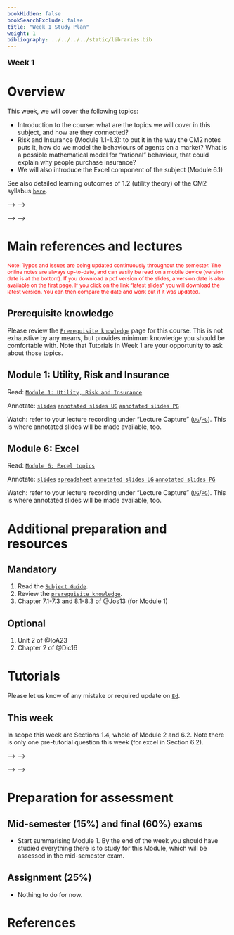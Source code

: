 ```yaml
---
bookHidden: false
bookSearchExclude: false
title: "Week 1 Study Plan"
weight: 1
bibliography: ../../../../static/libraries.bib
---
```



<p style="font-size:18px;font-weight:bold;">Week 1</p> 

# Overview


This week, we will cover the following topics: 

- Introduction to the course: what are the topics we will cover in this subject, and how are they connected?
- Risk and Insurance (Module 1.1-1.3): to put it in the way the CM2 notes puts it, how do we model the behaviours of agents on a market? What is a possible mathematical model for "rational" behaviour, that could explain why people purchase insurance?
- We will also introduce the Excel component of the subject (Module 6.1)

See also detailed learning outcomes of 1.2 (utility theory) of the CM2 syllabus [``here``](../../0-subject-guide/SILO).

<!-- # Videos -->

<!-- Here is the week 1 video introduction. In this video I briefly introduce myself, the subject, and highlight some key aspect of the 2023 delivery and differences with previous years. -->

<!-- <!--html_preserve--> -->
<!-- <iframe height="420" width="640" allowfullscreen frameborder=0 src="https://echo360.net.au/media/faeb16b3-0ff2-4335-98fa-fde57450bfb3/public?autoplay=false&automute=false"></iframe> -->
<!-- <!--/html_preserve--> -->

<!-- Furthermore, here is a video with detailed overview of the course resources and organisation: -->

<!-- <!--html_preserve--> -->
<!-- <iframe height="420" width="640" allowfullscreen frameborder=0 src="https://echo360.net.au/media/0a8d1f59-14ed-4003-b986-d652306668b1/public?autoplay=false&automute=false"></iframe> -->
<!-- <!--/html_preserve--> -->

<!-- <p style="font-size:10px;color: rgb(252, 156, 249);"> If you wish to watch the embedded videos from Lecture Capture, you need to have logged in and <a href="https://canvas.lms.unimelb.edu.au/courses/150864/external_tools/701">entered Lecture Capture</a> via Canvas once for each session. This is to restrict access to students enrolled at the University of Melbourne only. </p> -->





# Main references and lectures

<p style="font-size:12px;color: rgb(255, 0, 0);">Note: Typos and issues are being updated continuously throughout the semester. The online notes are always up-to-date, and can easily be read on a mobile device (version date is at the bottom). If you download a pdf version of the slides, a version date is also available on the first page. If you click on the link "latest slides" you will download the latest version. You can then compare the date and work out if it was updated. </p>

## Prerequisite knowledge

Please review the [``Prerequisite knowledge``](../../0-prerequisite-knowledge/) page for this course. This is not exhaustive by any means, but provides minimum knowledge you should be comfortable with. Note that Tutorials in Week 1 are your opportunity to ask about those topics.


## Module 1: Utility, Risk and Insurance

Read: [``Module 1: Utility, Risk and Insurance``](../../1-utility/m1-risk-insurance/)

Annotate: [``slides``](../../../output/24-Top-M1-lec.pdf) 
[``annotated slides UG``](https://canvas.lms.unimelb.edu.au/courses/183926/modules) [``annotated slides PG``](https://canvas.lms.unimelb.edu.au/courses/181779/modules)

Watch: refer to your lecture recording under "Lecture Capture" ([``UG``](https://canvas.lms.unimelb.edu.au/courses/183926/external_tools/701)/[``PG``](https://canvas.lms.unimelb.edu.au/courses/181779/external_tools/701)). This is where annotated slides will be made available, too.

## Module 6: Excel

Read: [``Module 6: Excel topics``](../../3-excel/m6-excel)

Annotate: [``slides``](../../../output/24-Top-M6-lec.pdf) [``spreadsheet``](https://canvas.lms.unimelb.edu.au/courses/220261/modules/items/5976893) 
[``annotated slides UG``](https://canvas.lms.unimelb.edu.au/courses/183926/modules) [``annotated slides PG``](https://canvas.lms.unimelb.edu.au/courses/181779/modules)

Watch: refer to your lecture recording under "Lecture Capture" ([``UG``](https://canvas.lms.unimelb.edu.au/courses/183926/external_tools/701)/[``PG``](https://canvas.lms.unimelb.edu.au/courses/181779/external_tools/701)). This is where annotated slides will be made available, too.


# Additional preparation and resources

## Mandatory

1. Read the [``Subject Guide``](../../0-subject-guide).
1. Review the [``prerequisite knowledge``](../week-1/#prerequisite-knowledge).
1. Chapter 7.1-7.3 and 8.1-8.3 of @Jos13 (for Module 1)


## Optional

1. Unit 2 of @IoA23
1. Chapter 2 of @Dic16



# Tutorials

Please let us know of any mistake or required update on [``Ed``](https://canvas.lms.unimelb.edu.au/courses/220261/external_tools/5837?display=borderless).

<!-- ## Pre-Tutorial work -->

<!-- Please study those questions **before** the tutorial. -->

<!-- Pre-Tutorial exercises are available in the [``Pre-Tutorial book``](https://canvas.lms.unimelb.edu.au/courses/173733/modules/items/4464391), which already includes solutions. It is recommended to attempt the questions *before* looking at the solutions -->

<!-- ## Tutorial materials -->

<!-- Some questions have been especially selected for the tutorials. Students should review and attempt those questions ***prior to their scheduled tutorial***, after they complete the pre-tutorial work.  -->

<!-- The [``Tutorial book``]() includes all questions for the whole semester already, but solutions will only be added sequentially at the end of each week, as we work our way through the set. -->

<!-- Note that solutions will be gradually added to that same document. Hence it is not recommended to print it, as it will regularly change (typos will also dynamically be corrected). -->

## This week

In scope this week are Sections 1.4, whole of Module 2 and 6.2. Note there is only one pre-tutorial question this week (for excel in Section 6.2).

<!-- Tutorial exercises in scope this week are Sections 1.1 to 1.3, minus utilins3 (exercise 1.3.5). The two last exercises (`utilins3` and `util8`) will be covered next week. -->




<!-- Here is the recording available for Week 1 from William: -->

<!-- <!--html_preserve--> -->
<!-- <iframe height="420" width="640" allowfullscreen frameborder=0 src="https://echo360.net.au/media/986498e7-d7fa-42c4-8af0-492f068f4ccd/public?autoplay=false&automute=false"></iframe> -->
<!-- <!--/html_preserve--> -->

<!-- Here is the recording available for Week 1 from Eric: -->

<!-- <!--html_preserve--> -->
<!-- <iframe height="420" width="640" allowfullscreen frameborder=0 src="https://echo360.net.au/media/a5dc442a-1e84-49c8-b317-3f4eb4c1cfa0/public?autoplay=false&automute=false"></iframe> -->
<!-- <!--/html_preserve--> -->


<!-- <p style="font-size:10px;color: rgb(252, 156, 249);"> If you wish to watch the embedded videos from Lecture Capture, you need to have logged in and <a href="https://canvas.lms.unimelb.edu.au/courses/145406/external_tools/701">entered Lecture Capture</a> via Canvas once for each session. This is to restrict access to students enrolled at the University of Melbourne only. </p> -->


<!-- ## Next week (week 2) -->

<!-- To be announced after the lectures. -->

<!-- The two last exercises of Module ` (`utilins3` and `util8`) will be covered next week. Also, we will start on Loss Reserving and will discuss Modules 2 (and possibly 3). -->



<!-- ## Additional questions -->

<!-- The "additional questions" are here for reinforcement or revision, but are not the main focus of the tutorials. Solutions for those exercises are already available. -->

# Preparation for assessment

 
## Mid-semester (15%) and final (60%) exams

<!-- install.packages("devtools") -->
<!-- devtools::install_github("hadley/emo") -->

- Start summarising Module 1. By the end of the week you should have studied everything there is to study for this Module, which will be assessed in the mid-semester exam.

<!-- devtools::install_github("hadley/emo") -->


## Assignment (25%)

- Nothing to do for now.


# References